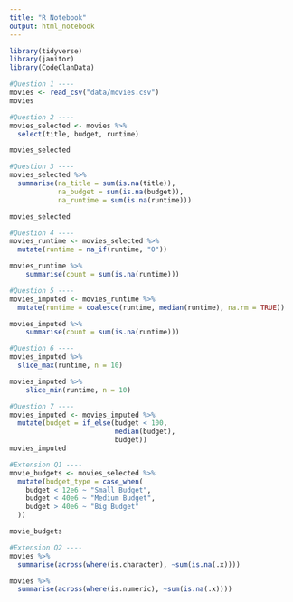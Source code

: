 ```yaml
---
title: "R Notebook"
output: html_notebook
---
```


```r
library(tidyverse)
library(janitor)
library(CodeClanData)
```


```r
#Question 1 ----
movies <- read_csv("data/movies.csv")
movies
```


```r
#Question 2 ----
movies_selected <- movies %>% 
  select(title, budget, runtime)

movies_selected
```


```r
#Question 3 ----
movies_selected %>% 
  summarise(na_title = sum(is.na(title)),
            na_budget = sum(is.na(budget)),
            na_runtime = sum(is.na(runtime)))

movies_selected
```



```r
#Question 4 ----
movies_runtime <- movies_selected %>% 
  mutate(runtime = na_if(runtime, "0"))

movies_runtime %>% 
    summarise(count = sum(is.na(runtime)))
```


```r
#Question 5 ----
movies_imputed <- movies_runtime %>% 
  mutate(runtime = coalesce(runtime, median(runtime), na.rm = TRUE))

movies_imputed %>% 
    summarise(count = sum(is.na(runtime)))
```


```r
#Question 6 ----
movies_imputed %>% 
  slice_max(runtime, n = 10)

movies_imputed %>% 
    slice_min(runtime, n = 10)
```


```r
#Question 7 ----
movies_imputed <- movies_imputed %>% 
  mutate(budget = if_else(budget < 100, 
                          median(budget), 
                          budget))
movies_imputed
```


```r
#Extension Q1 ----
movie_budgets <- movies_selected %>% 
  mutate(budget_type = case_when(
    budget < 12e6 ~ "Small Budget",
    budget < 40e6 ~ "Medium Budget",
    budget > 40e6 ~ "Big Budget"
  ))

movie_budgets
```

```r
#Extension Q2 ----
movies %>% 
  summarise(across(where(is.character), ~sum(is.na(.x))))

movies %>% 
  summarise(across(where(is.numeric), ~sum(is.na(.x))))
```


